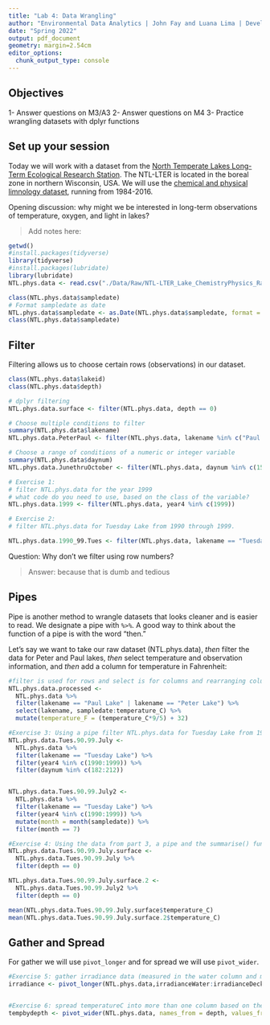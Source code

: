 ```yaml
---
title: "Lab 4: Data Wrangling"
author: "Environmental Data Analytics | John Fay and Luana Lima | Developed by Kateri Salk"
date: "Spring 2022"
output: pdf_document
geometry: margin=2.54cm
editor_options: 
  chunk_output_type: console
---
```


## Objectives
1- Answer questions on M3/A3
2- Answer questions on M4
3- Practice wrangling datasets with dplyr functions

## Set up your session

Today we will work with a dataset from the [North Temperate Lakes Long-Term Ecological Research Station](https://lter.limnology.wisc.edu/about/overview). The NTL-LTER is located in the boreal zone in northern Wisconsin, USA. We will use the [chemical and physical limnology dataset](https://lter.limnology.wisc.edu/content/cascade-project-north-temperate-lakes-lter-core-data-physical-and-chemical-limnology-1984), running from 1984-2016. 

Opening discussion: why might we be interested in long-term observations of temperature, oxygen, and light in lakes?

> Add notes here: 

```r
getwd()
#install.packages(tidyverse)
library(tidyverse)
#install.packages(lubridate)
library(lubridate)
NTL.phys.data <- read.csv("./Data/Raw/NTL-LTER_Lake_ChemistryPhysics_Raw.csv", stringsAsFactors = TRUE)

class(NTL.phys.data$sampledate)
# Format sampledate as date
NTL.phys.data$sampledate <- as.Date(NTL.phys.data$sampledate, format = "%m/%d/%y")
class(NTL.phys.data$sampledate)
```


## Filter

Filtering allows us to choose certain rows (observations) in our dataset.

```r
class(NTL.phys.data$lakeid)
class(NTL.phys.data$depth)

# dplyr filtering
NTL.phys.data.surface <- filter(NTL.phys.data, depth == 0)

# Choose multiple conditions to filter
summary(NTL.phys.data$lakename)
NTL.phys.data.PeterPaul <- filter(NTL.phys.data, lakename %in% c("Paul Lake", "Peter Lake"))

# Choose a range of conditions of a numeric or integer variable
summary(NTL.phys.data$daynum)
NTL.phys.data.JunethruOctober <- filter(NTL.phys.data, daynum %in% c(152:304))

# Exercise 1: 
# filter NTL.phys.data for the year 1999
# what code do you need to use, based on the class of the variable?
NTL.phys.data.1999 <- filter(NTL.phys.data, year4 %in% c(1999))

# Exercise 2: 
# filter NTL.phys.data for Tuesday Lake from 1990 through 1999.

NTL.phys.data.1990_99.Tues <- filter(NTL.phys.data, lakename == "Tuesday Lake", year4 %in% c(1990:1999))
```
Question: Why don't we filter using row numbers?

> Answer: because that is dumb and tedious 

## Pipes

Pipe is another method to wrangle datasets that looks cleaner and is easier to read.  We designate a pipe with `%>%`. A good way to think about the function of a pipe is with the word "then." 

Let's say we want to take our raw dataset (NTL.phys.data), *then* filter the data for Peter and Paul lakes, *then* select temperature and observation information, and *then* add a column for temperature in Fahrenheit: 

```r
#filter is used for rows and select is for columns and rearranging columns
NTL.phys.data.processed <- 
  NTL.phys.data %>%
  filter(lakename == "Paul Lake" | lakename == "Peter Lake") %>%
  select(lakename, sampledate:temperature_C) %>%
  mutate(temperature_F = (temperature_C*9/5) + 32)

#Exercise 3: Using a pipe filter NTL.phys.data for Tuesday Lake from 1990 through 1999 only for July 
NTL.phys.data.Tues.90.99.July <-
  NTL.phys.data %>%
  filter(lakename == "Tuesday Lake") %>%
  filter(year4 %in% c(1990:1999)) %>%
  filter(daynum %in% c(182:212))


NTL.phys.data.Tues.90.99.July2 <-
  NTL.phys.data %>%
  filter(lakename == "Tuesday Lake") %>%
  filter(year4 %in% c(1990:1999)) %>%
  mutate(month = month(sampledate)) %>%
  filter(month == 7)

#Exercise 4: Using the data from part 3, a pipe and the summarise() function find the mean surface temperature (hints: you will need to add another filter for depth==0). Make sure you eliminate NAs before computing the means
NTL.phys.data.Tues.90.99.July.surface <-
  NTL.phys.data.Tues.90.99.July %>%
  filter(depth == 0)

NTL.phys.data.Tues.90.99.July.surface.2 <-
  NTL.phys.data.Tues.90.99.July2 %>%
  filter(depth == 0)

mean(NTL.phys.data.Tues.90.99.July.surface$temperature_C)
mean(NTL.phys.data.Tues.90.99.July.surface.2$temperature_C)
```

## Gather and Spread

For gather we will use `pivot_longer` and for spread we will use `pivot_wider`.

```r
#Exercise 5: gather irradiance data (measured in the water column and measured on the deck of the sampling boat) into one column using pivot_longer
irradiance <- pivot_longer(NTL.phys.data,irradianceWater:irradianceDeck, names_to = "Location", values_to = "Irradiance")


#Exercise 6: spread temperatureC into more than one column based on the depth
tempbydepth <- pivot_wider(NTL.phys.data, names_from = depth, values_from = temperature_C)
```

